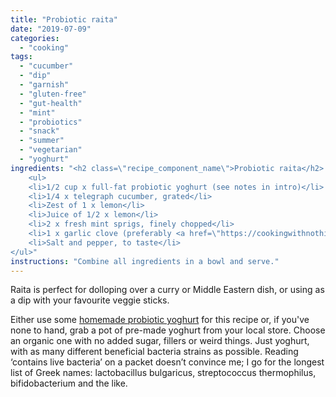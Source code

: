 ```yaml
---
title: "Probiotic raita"
date: "2019-07-09"
categories: 
  - "cooking"
tags: 
  - "cucumber"
  - "dip"
  - "garnish"
  - "gluten-free"
  - "gut-health"
  - "mint"
  - "probiotics"
  - "snack"
  - "summer"
  - "vegetarian"
  - "yoghurt"
ingredients: "<h2 class=\"recipe_component_name\">Probiotic raita</h2>
    <ul>
 	<li>1/2 cup x full-fat probiotic yoghurt (see notes in intro)</li>
 	<li>1/4 x telegraph cucumber, grated</li>
 	<li>Zest of 1 x lemon</li>
 	<li>Juice of 1/2 x lemon</li>
 	<li>2 x fresh mint sprigs, finely chopped</li>
 	<li>1 x garlic clove (preferably <a href=\"https://cookingwithnothing.com/fermented-garlic/\">fermented</a>), crushed</li>
 	<li>Salt and pepper, to taste</li>
</ul>"
instructions: "Combine all ingredients in a bowl and serve."
---
```


Raita is perfect for dolloping over a curry or Middle Eastern dish, or using as a dip with your favourite veggie sticks.

Either use some [homemade probiotic yoghurt](https://cookingwithnothing.com/probiotic-yoghurt/) for this recipe or, if you've none to hand, grab a pot of pre-made yoghurt from your local store. Choose an organic one with no added sugar, fillers or weird things. Just yoghurt, with as many different beneficial bacteria strains as possible. Reading ‘contains live bacteria’ on a packet doesn’t convince me; I go for the longest list of Greek names: lactobacillus bulgaricus, streptococcus thermophilus, bifidobacterium and the like.
